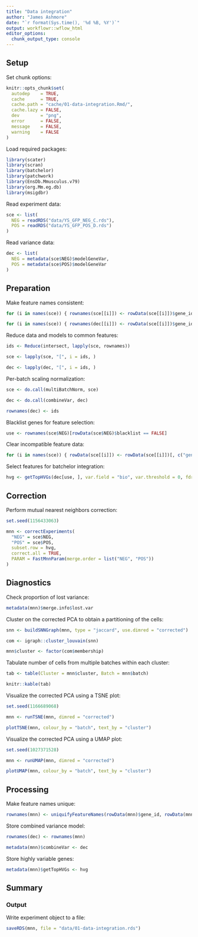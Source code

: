```yaml
---
title: "Data integration"
author: "James Ashmore"
date: "`r format(Sys.time(), '%d %B, %Y')`"
output: workflowr::wflow_html
editor_options:
  chunk_output_type: console
---
```


## Setup

Set chunk options:

```r
knitr::opts_chunk$set(
  autodep    = TRUE,
  cache      = TRUE,
  cache.path = "cache/01-data-integration.Rmd/",
  cache.lazy = FALSE,
  dev        = "png",
  error      = FALSE,
  message    = FALSE,
  warning    = FALSE
)
```

Load required packages:

```r
library(scater)
library(scran)
library(batchelor)
library(patchwork)
library(EnsDb.Mmusculus.v79)
library(org.Mm.eg.db)
library(msigdbr)
```

Read experiment data:

```r
sce <- list(
  NEG = readRDS("data/YS_GFP_NEG_C.rds"),
  POS = readRDS("data/YS_GFP_POS_D.rds")
)
```

Read variance data:

```r
dec <- list(
  NEG = metadata(sce$NEG)$modelGeneVar,
  POS = metadata(sce$POS)$modelGeneVar
)
```

## Preparation

Make feature names consistent:

```r
for (i in names(sce)) { rownames(sce[[i]]) <- rowData(sce[[i]])$gene_id }

for (i in names(sce)) { rownames(dec[[i]]) <- rowData(sce[[i]])$gene_id }
```

Reduce data and models to common features:

```r
ids <- Reduce(intersect, lapply(sce, rownames))

sce <- lapply(sce, "[", i = ids, )

dec <- lapply(dec, "[", i = ids, )
```

Per-batch scaling normalization:

```r
sce <- do.call(multiBatchNorm, sce)

dec <- do.call(combineVar, dec)

rownames(dec) <- ids
```

Blacklist genes for feature selection:

```r
use <- rownames(sce$NEG)[rowData(sce$NEG)$blacklist == FALSE]
```

Clear incompatible feature data:

```r
for (i in names(sce)) { rowData(sce[[i]]) <- rowData(sce[[i]])[, c("gene_id", "gene_name")]}
```

Select features for batchelor integration:

```r
hvg <- getTopHVGs(dec[use, ], var.field = "bio", var.threshold = 0, fdr.field = "p.value", fdr.threshold = 0.05)
```

## Correction

Perform mutual nearest neighbors correction:

```r
set.seed(1156433063)

mnn <- correctExperiments(
  "NEG" = sce$NEG,
  "POS" = sce$POS,
  subset.row = hvg,
  correct.all = TRUE,
  PARAM = FastMnnParam(merge.order = list("NEG", "POS"))
)
```

## Diagnostics

Check proportion of lost variance:

```r
metadata(mnn)$merge.info$lost.var
```

Cluster on the corrected PCA to obtain a partitioning of the cells:

```r
snn <- buildSNNGraph(mnn, type = "jaccard", use.dimred = "corrected")

com <- igraph::cluster_louvain(snn)

mnn$cluster <- factor(com$membership)
```

Tabulate number of cells from multiple batches within each cluster:

```r
tab <- table(Cluster = mnn$cluster, Batch = mnn$batch)

knitr::kable(tab)
```

Visualize the corrected PCA using a TSNE plot: 

```r
set.seed(1166689068)

mnn <- runTSNE(mnn, dimred = "corrected")

plotTSNE(mnn, colour_by = "batch", text_by = "cluster")
```

Visualize the corrected PCA using a UMAP plot: 

```r
set.seed(1027371528)

mnn <- runUMAP(mnn, dimred = "corrected")

plotUMAP(mnn, colour_by = "batch", text_by = "cluster")
```

## Processing

Make feature names unique:

```r
rownames(mnn) <- uniquifyFeatureNames(rowData(mnn)$gene_id, rowData(mnn)$gene_name)
```

Store combined variance model:

```r
rownames(dec) <- rownames(mnn)

metadata(mnn)$combineVar <- dec
```

Store highly variable genes:

```r
metadata(mnn)$getTopHVGs <- hvg
```

## Summary

### Output

Write experiment object to a file:

```r
saveRDS(mnn, file = "data/01-data-integration.rds")
```
